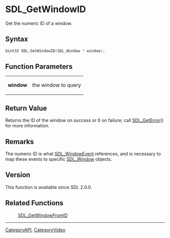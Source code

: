= SDL_GetWindowID =

Get the numeric ID of a window.

== Syntax ==

<syntaxhighlight lang='c'>
Uint32 SDL_GetWindowID(SDL_Window * window);
</syntaxhighlight>

== Function Parameters ==

{|
|'''window'''
|the window to query
|}

== Return Value ==

Returns the ID of the window on success or 0 on failure; call
[[SDL_GetError]]() for more information.



== Remarks ==

The numeric ID is what [[SDL_WindowEvent]] references, and is necessary to
map these events to specific [[SDL_Window]] objects.

== Version ==

This function is available since SDL 2.0.0.



== Related Functions ==

:[[SDL_GetWindowFromID]]

----
[[CategoryAPI]], [[CategoryVideo]]


